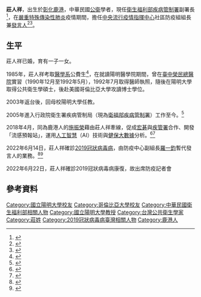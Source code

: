 {{Infobox_Officeholder
|name        = 莊人祥<br>Chuang Jen-Hsiang
|image name  = ROC-MOHW-CDC Jen-Hsiang Chuang 20140102.jpg
|nationality = {{ROC}}
|籍貫        = {{TWN}}
|order       = {{ROC}}[[國家衛生指揮中心中央流行疫情指揮中心|中央流行疫情指揮中心]]社區防疫組組長兼發言人
|office      =
|term_start  = 2020年
|term_end    =
|1blankname = 指揮官
|1namedata  =[[陳時中|陳時中]]
|deputy      = 
|predecessor = 
|successor   =
|order1      = {{ROC}}[[衛生福利部疾病管制署|衛生福利部疾病管制署]]副署長
|office1     =
|term_start1 =2013年6月17日
|term_end1   =
| minister1 = [[邱文達|邱文達]]<br/>[[蔣丙煌|蔣丙煌]]<br/>[[林奏延|林奏延]]<br/>陳時中
| 1blankname1= 署長
| 1namedata1 = 郭旭崧<br/>周志浩
| alongside1 =[[羅一鈞|羅一鈞]]
|order2      = [[國立陽明大學|國立陽明大學]]生物醫學資訊研究所暨公共衛生研究所兼任副教授<ref>{{cite news |author1=國立陽明大學公共衛生研究所 |title=兼任教師 莊人祥 |url=https://iph.ym.edu.tw/files/15-1236-12791,c1-1.php |accessdate=2020-08-23 |work=國立陽明大學公共衛生研究所}}</ref>
|office2     =
|term_start2 =
|term_end2   =
|sex         = 男
|birth_date  ={{Birth date and age|year=1966|month=5|day=18}}
|birth_place = {{ROC}}[[台灣省|台灣省]][[彰化縣|彰化縣]][[鹿港鎮|鹿港鎮]]
|death_date  =
|death_place =
|profession  = 醫學資訊、傳染病流行病學、傳染病監測 
|alma_mater  =
|educate     =
* 美國[[哥倫比亞大學|哥倫比亞大學]]醫學資訊學博士
* [[國立陽明大學|國立陽明大學]]公共衛生學碩士 
* [[國立陽明大學|陽明醫學院]]醫學士
* [[臺北市立建國高級中學|臺北市立建國高級中學]] (1984) 
|party       =
|parents     =
|配偶        =
|relatives   =
|children    =
|past        =
* [[行政院|行政院]][[衛生署|衛生署]]疾病管制局疫情中心主任
* [[國立陽明大學|國立陽明大學]]衛生資訊與決策研究所副教授 
* [[國立陽明大學|國立陽明大學]]醫學系社會醫學科講師、助教 
}}

'''莊人祥'''{{BD|1966年|5月18日||}}，出生於[[彰化縣|彰化]][[鹿港鎮|鹿港]]，中華民國[[公衛|公衛]]學者，現任[[衛生福利部疾病管制署|衛生福利部疾病管制署]]副署長<ref>{{Cite web|title=防堵不明肺炎疫情 2週內自武漢返台有症狀即通報採檢|url=https://www.rti.org.tw/news/view/id/2047118|accessdate=2021-04-27|work=Rti 中央廣播電臺|language=zh}}</ref>，在[[嚴重特殊傳染性肺炎|嚴重特殊傳染性肺炎]]疫情期間，擔任[[國家衛生指揮中心中央流行疫情指揮中心|中央流行疫情指揮中心]]社區防疫組組長兼[[發言人|發言人]]<ref>{{Cite web|title=「守護臺灣 COVID-19 防疫一週年」記者會|url=https://www.mohw.gov.tw/cp-101-57519-1.html|accessdate=2021-04-27|date=2020-12-25|last=疾病管制署|work=疾病管制署}}</ref><ref>{{Cite web|title=守護臺灣 COVID-19防疫一週年，疾病管制署永遠站在防疫最前線|url=https://www.mohw.gov.tw/cp-4624-57401-1.html|accessdate=2021-04-27|date=2020-12-30|last=疾病管制署|work=疾病管制署}}</ref>。

== 生平 ==
莊人祥已婚，育有一子一女。

1985年，莊人祥考取[[醫學系|醫學系]]公費生<ref>{{Cite web|title=Jen-Hsiang's CV|url=https://www.ym.edu.tw/~chuang/cv.htm|access-date=2021-06-20|work=www.ym.edu.tw}}</ref>，在就讀陽明醫學院期間，曾在[[臺中榮民總醫院|臺中榮民總醫院]]實習（1990年12月至1992年5月），1992年7月取得醫師執照，隨後在陽明大學取得公共衛生學碩士，後赴美國哥倫比亞大學攻讀博士學位。

2003年返台後，回母校陽明大學任教。

2005年進入行政院衛生署疾病管制局（現為[[中華民國衛生福利部|衛福部]][[衛生福利部疾病管制署|疾病管制署]]）工作至今。<ref>{{Cite web|title=防疫功臣還有他！莊人祥超強背景曝光|url=https://tw.news.yahoo.com/%E9%98%B2%E7%96%AB%E5%8A%9F%E8%87%A3%E9%82%84%E6%9C%89%E4%BB%96-%E8%8E%8A%E4%BA%BA%E7%A5%A5%E8%B6%85%E5%BC%B7%E8%83%8C%E6%99%AF%E6%9B%9D%E5%85%89-102010762.html|access-date=2021-06-20|work=tw.news.yahoo.com|language=zh-TW}}</ref>

2018年4月，同為鹿港人的[[施振榮|施振榮]]藉由莊人祥牽線，促成[[宏碁|宏碁]]與[[疾管署|疾管署]]合作、開發「流感預報站」，運用[[人工智能|人工智慧]]（AI）技術與[[健保|健保]][[大數據|大數據]]分析。<ref>{{Cite web|title=施振榮激發出AI流感預報站 - 生活新聞|url=https://www.chinatimes.com/newspapers/20180412000558-260114?chdtv|access-date=2021-06-20|last=中時新聞網|work=中時新聞網|language=zh-TW}}</ref><ref>{{Cite web|title=施振榮激發出AI流感預報站|url=http://www.hea.com.tw/newsDetail.asp?id=6648|access-date=2021-06-20|last=亞洲健康互聯|work=Health Essence of Asia - 亞洲健康互聯|language=zh-tw}}</ref>

2022年6月14日，莊人祥確診[[2019冠狀病毒病|2019冠狀病毒病]]，由防疫中心副組長[[羅一鈞|羅一鈞]]暫代發言人的業務。<ref>{{cite news |author=陳婕翎 |title=王必勝莊人祥等3人快篩陽 羅一鈞代理發言人至21日 |url=https://www.cna.com.tw/news/ahel/202206145004.aspx |accessdate=2022-06-14 |work=中央社 |date=2022-06-14}}</ref><ref>{{cite web|url=https://rwnews.tw/Article/Detail/4233|title=指揮中心疫情擴大！繼陳時中確診　莊人祥、王必勝、薛瑞元也快篩陽 |website=《菱傳媒》RWnews|date=2022-06-14}}</ref>

2022年6月22日，莊人祥確診2019冠狀病毒病康復，故出席防疫記者會

== 參考資料 ==
{{Reflist}}
{{portal bar|中華民國|臺灣|醫學|政治|2019冠状病毒病|人物}}
[[Category:國立陽明大學校友|Category:國立陽明大學校友]]
[[Category:哥倫比亞大學校友|Category:哥倫比亞大學校友]]
[[Category:中華民國衛生福利部相關人物|Category:中華民國衛生福利部相關人物]]
[[Category:國立陽明大學教授|Category:國立陽明大學教授]]
[[Category:台灣公共衛生學家|Category:台灣公共衛生學家]]
[[Category:莊姓|Category:莊姓]]
[[Category:2019冠狀病毒病臺灣相關人物|Category:2019冠狀病毒病臺灣相關人物]]
[[Category:鹿港人|Category:鹿港人]]